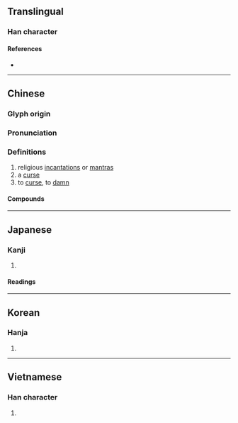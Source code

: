 {{also|呪}}
{{character info/new}}
==Translingual==

===Han character===
{{Han char|rn=30|rad=口|as=05|sn=8|four=66217|canj=RRHN|ids=⿱吅几}}

====References====
* {{Han ref|kx=0185.211|dkj=03444|dj=0401.030|hdz=10277.180|uh=5492}}

----

==Chinese==
{{zh-forms|alt=呪}}

===Glyph origin===
{{Han etym}}

===Pronunciation===
{{zh-pron
|m=zhòu
|m-s=
|c=zau3
|c-t=
|g=
|h=pfs=
|j=
|mb=
|md=
|mn=chiù
|mn-t=
|w=
|x=
|mc=y
|oc=y
|cat=n,v
}}

===Definitions===
{{zh-hanzi}}

# religious [[incantation]]s or [[mantra]]s
# a [[curse]]
# to [[curse]], to [[damn]]

====Compounds====
{{zh-der|千咒萬罵|咀咒|咒愿|咒文|咒水|咒縛|咒罵|咒術|咒詈|咒詛|咒誓|咒語|咒誦|咒讖|咒願|唸咒|大悲咒|往生咒|念咒|普庵咒|書符咒水|沒咒念|牙疼咒|發咒|白口咀咒|禁咒|符咒|經咒|緊箍咒|詛咒|譴咒|賭咒|賭咒發願|魔咒}}

----

==Japanese==
{{ja-kanji forms|呪|咒}}

===Kanji===
{{ja-kanji|grade=uc|rs=口05|shin=呪}}

# {{defn|lang=ja|sort=口05}}

====Readings====
{{ja-readings
|goon=しゅ
|kanon=しゅう<しう
|kanyoon=じゅ
|kun=まじな-う, のろ-い, のろ-う
}}

----

==Korean==

===Hanja===
{{ko-hanja|hangeul=주|rv=ju|mr=chu}}

# {{defn|lang=ko|sort=口05}}

----

==Vietnamese==

===Han character===
{{vi-hantu|chú|rs=口05}}

# {{defn|lang=vi|sort=口05}}